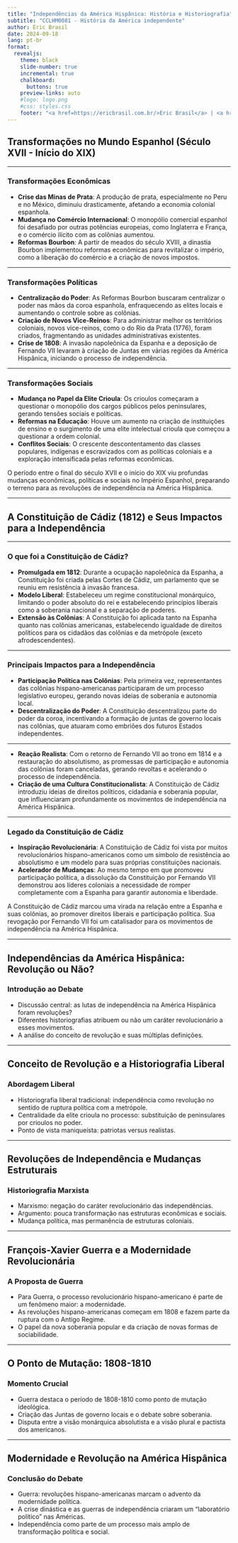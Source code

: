 ```yaml
---
title: "Independências da América Hispânica: História e Historiografia"
subtitle: "CCLHM0081 - História da América independente"
author: Eric Brasil
date: 2024-09-18
lang: pt-br
format:
  revealjs: 
    theme: black
    slide-number: true
    incremental: true 
    chalkboard: 
      buttons: true
    preview-links: auto
    #logo: logo.png
    #css: styles.css
    footer: "<a href=https://ericbrasil.com.br/>Eric Brasil</a> | <a href=https://ericbrasil.com.br/contact/>Entre em contato</a>"
---
```


## Transformações no Mundo Espanhol (Século XVII - Início do XIX) {.center}

---

### **Transformações Econômicas**
- **Crise das Minas de Prata**: A produção de prata, especialmente no Peru e no México, diminuiu drasticamente, afetando a economia colonial espanhola.
- **Mudança no Comércio Internacional**: O monopólio comercial espanhol foi desafiado por outras potências europeias, como Inglaterra e França, e o comércio ilícito com as colônias aumentou.
- **Reformas Bourbon**: A partir de meados do século XVIII, a dinastia Bourbon implementou reformas econômicas para revitalizar o império, como a liberação do comércio e a criação de novos impostos.

---

### **Transformações Políticas**
- **Centralização do Poder**: As Reformas Bourbon buscaram centralizar o poder nas mãos da coroa espanhola, enfraquecendo as elites locais e aumentando o controle sobre as colônias.
- **Criação de Novos Vice-Reinos**: Para administrar melhor os territórios coloniais, novos vice-reinos, como o do Rio da Prata (1776), foram criados, fragmentando as unidades administrativas existentes.
- **Crise de 1808**: A invasão napoleônica da Espanha e a deposição de Fernando VII levaram à criação de Juntas em várias regiões da América Hispânica, iniciando o processo de independência.

---

### **Transformações Sociais**
- **Mudança no Papel da Elite Crioula**: Os crioulos começaram a questionar o monopólio dos cargos públicos pelos peninsulares, gerando tensões sociais e políticas.
- **Reformas na Educação**: Houve um aumento na criação de instituições de ensino e o surgimento de uma elite intelectual crioula que começou a questionar a ordem colonial.
- **Conflitos Sociais**: O crescente descontentamento das classes populares, indígenas e escravizados com as políticas coloniais e a exploração intensificada pelas reformas econômicas.

::: notes
O período entre o final do século XVII e o início do XIX viu profundas mudanças econômicas, políticas e sociais no Império Espanhol, preparando o terreno para as revoluções de independência na América Hispânica.
:::

---

## A Constituição de Cádiz (1812) e Seus Impactos para a Independência {.center}

---

### **O que foi a Constituição de Cádiz?**
- **Promulgada em 1812**: Durante a ocupação napoleônica da Espanha, a Constituição foi criada pelas Cortes de Cádiz, um parlamento que se reuniu em resistência à invasão francesa.
- **Modelo Liberal**: Estabeleceu um regime constitucional monárquico, limitando o poder absoluto do rei e estabelecendo princípios liberais como a soberania nacional e a separação de poderes.
- **Extensão às Colônias**: A Constituição foi aplicada tanto na Espanha quanto nas colônias americanas, estabelecendo igualdade de direitos políticos para os cidadãos das colônias e da metrópole (exceto afrodescendentes).

---

### **Principais Impactos para a Independência**
- **Participação Política nas Colônias**: Pela primeira vez, representantes das colônias hispano-americanas participaram de um processo legislativo europeu, gerando novas ideias de soberania e autonomia local.
- **Descentralização do Poder**: A Constituição descentralizou parte do poder da coroa, incentivando a formação de juntas de governo locais nas colônias, que atuaram como embriões dos futuros Estados independentes.

---

- **Reação Realista**: Com o retorno de Fernando VII ao trono em 1814 e a restauração do absolutismo, as promessas de participação e autonomia das colônias foram canceladas, gerando revoltas e acelerando o processo de independência.
- **Criação de uma Cultura Constitucionalista**: A Constituição de Cádiz introduziu ideias de direitos políticos, cidadania e soberania popular, que influenciaram profundamente os movimentos de independência na América Hispânica.

---

### **Legado da Constituição de Cádiz**
- **Inspiração Revolucionária**: A Constituição de Cádiz foi vista por muitos revolucionários hispano-americanos como um símbolo de resistência ao absolutismo e um modelo para suas próprias constituições nacionais.
- **Acelerador de Mudanças**: Ao mesmo tempo em que promoveu participação política, a dissolução da Constituição por Fernando VII demonstrou aos líderes coloniais a necessidade de romper completamente com a Espanha para garantir autonomia e liberdade.

::: notes
A Constituição de Cádiz marcou uma virada na relação entre a Espanha e suas colônias, ao promover direitos liberais e participação política. Sua revogação por Fernando VII foi um catalisador para os movimentos de independência na América Hispânica.
:::

---

## Independências da América Hispânica: Revolução ou Não? {.center}

### **Introdução ao Debate**
- Discussão central: as lutas de independência na América Hispânica foram revoluções?
- Diferentes historiografias atribuem ou não um caráter revolucionário a esses movimentos.
- A análise do conceito de revolução e suas múltiplas definições.

---

## Conceito de Revolução e a Historiografia Liberal {.center}

### **Abordagem Liberal**
- Historiografia liberal tradicional: independência como revolução no sentido de ruptura política com a metrópole.
- Centralidade da elite crioula no processo: substituição de peninsulares por crioulos no poder.
- Ponto de vista maniqueísta: patriotas versus realistas.

---

## Revoluções de Independência e Mudanças Estruturais {.center}

### **Historiografia Marxista**
- Marxismo: negação do caráter revolucionário das independências.
- Argumento: pouca transformação nas estruturas econômicas e sociais.
- Mudança política, mas permanência de estruturas coloniais.

---

## François-Xavier Guerra e a Modernidade Revolucionária {.center}

### **A Proposta de Guerra**
- Para Guerra, o processo revolucionário hispano-americano é parte de um fenômeno maior: a modernidade.
- As revoluções hispano-americanas começam em 1808 e fazem parte da ruptura com o Antigo Regime.
- O papel da nova soberania popular e da criação de novas formas de sociabilidade.

---

## O Ponto de Mutação: 1808-1810 {.center}

### **Momento Crucial**
- Guerra destaca o período de 1808-1810 como ponto de mutação ideológica.
- Criação das Juntas de governo locais e o debate sobre soberania.
- Disputa entre a visão monárquica absolutista e a visão plural e pactista dos americanos.

---

## Modernidade e Revolução na América Hispânica {.center}

### **Conclusão do Debate**
- Guerra: revoluções hispano-americanas marcam o advento da modernidade política.
- A crise dinástica e as guerras de independência criaram um "laboratório político" nas Américas.
- Independência como parte de um processo mais amplo de transformação política e social.
